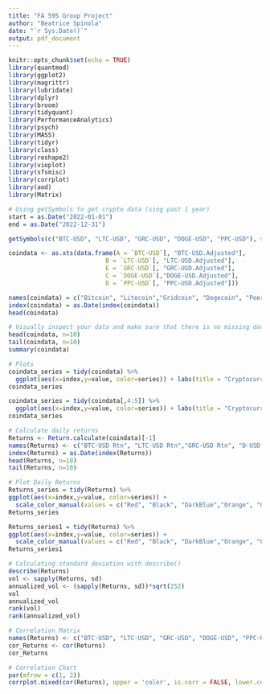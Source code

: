 ---
title: "FA 595 Group Project"
author: "Beatrice Spinola"
date: "`r Sys.Date()`"
output: pdf_document
---

```{r setup, include=FALSE}
knitr::opts_chunk$set(echo = TRUE)
library(quantmod)
library(ggplot2)
library(magrittr)
library(lubridate)
library(dplyr)
library(broom)
library(tidyquant)
library(PerformanceAnalytics)
library(psych)
library(MASS)
library(tidyr)
library(class)
library(reshape2)
library(vioplot)
library(sfsmisc)
library(corrplot)
library(aod)
library(Matrix)
```

```{r}
# Using getSymbols to get crypto data (sing past 1 year)
start = as.Date("2022-01-01") 
end = as.Date("2022-12-31")

getSymbols(c("BTC-USD", "LTC-USD", "GRC-USD", "DOGE-USD", "PPC-USD"), src = "yahoo", from = start, to = end)

coindata <- as.xts(data.frame(A = `BTC-USD`[, "BTC-USD.Adjusted"],
                           B = `LTC-USD`[, "LTC-USD.Adjusted"],
                           E = `GRC-USD`[, "GRC-USD.Adjusted"],
                           C = `DOGE-USD`[,"DOGE-USD.Adjusted"],
                           D = `PPC-USD`[, "PPC-USD.Adjusted"]))

names(coindata) = c("Bitcoin", "Litecoin","Gridcoin", "Dogecoin", "Peercoin")
index(coindata) = as.Date(index(coindata))
head(coindata)

# Visually inspect your data and make sure that there is no missing data during the sample period
head(coindata, n=10)
tail(coindata, n=10)
summary(coindata)

# Plots
coindata_series = tidy(coindata) %>% 
  ggplot(aes(x=index,y=value, color=series)) + labs(title = "Cryptocurrencies Daily Adj. Prices 01/2022-12/2022", subtitle = "End of Day Adjusted Prices", caption = " Source: Yahoo Finance") + xlab("Date") + ylab("Price") + scale_color_manual(values = c("Red", "Black", "DarkBlue","Orange", "Green")) + facet_wrap(~ series, ncol = 2, scales="free", drop=TRUE) + geom_line()
coindata_series

coindata_series = tidy(coindata[,4:5]) %>% 
  ggplot(aes(x=index,y=value, color=series)) + labs(title = "Cryptocurrencies Daily Adj. Prices 01/2022-12/2022", subtitle = "End of Day Adjusted Prices", caption = " Source: Yahoo Finance") + xlab("Date") + ylab("Price") + scale_color_manual(values = c("Black", "Green")) + geom_line()
coindata_series
```

```{r}
# Calculate daily returns
Returns <- Return.calculate(coindata)[-1]
names(Returns) <- c("BTC-USD Rtn", "LTC-USD Rtn","GRC-USD Rtn", "D-USD Rtn", "PPC-USD Rtn")
index(Returns) = as.Date(index(Returns))
head(Returns, n=10)
tail(Returns, n=10)
```

```{r}
# Plot Daily Returns
Returns_series = tidy(Returns) %>%
ggplot(aes(x=index,y=value, color=series)) + 
  scale_color_manual(values = c("Red", "Black", "DarkBlue","Orange", "Green")) +geom_line()
Returns_series

Returns_series1 = tidy(Returns) %>%
ggplot(aes(x=index,y=value, color=series)) + 
  scale_color_manual(values = c("Red", "Black", "DarkBlue","Orange", "Green")) + facet_wrap(~ series, ncol = 2, scales="free_y", drop=TRUE) + geom_line()
Returns_series1
```

```{r}
# Calculating standard deviation with describe()
describe(Returns)
vol <- sapply(Returns, sd)
annualized_vol <- (sapply(Returns, sd))*sqrt(252)
vol
annualized_vol
rank(vol)
rank(annualized_vol)
```

```{r}
# Correlation Matrix
names(Returns) <- c("BTC-USD", "LTC-USD", "GRC-USD", "DOGE-USD", "PPC-USD")
cor_Returns <- cor(Returns)
cor_Returns

# Correlation Chart
par(mfrow = c(1, 2))
corrplot.mixed(cor(Returns), upper = 'color', is.corr = FALSE, lower.col = COL1('Blues'), upper.col = COL1('Blues'), col.lim = c(0.11,1), number.cex = 0.6, tl.cex = 0.6)
```